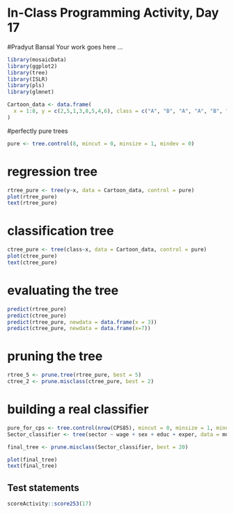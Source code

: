 # In-Class Programming Activity, Day 17
#Pradyut Bansal 
Your work goes here ...

```r
library(mosaicData)
library(ggplot2)
library(tree)
library(ISLR)
library(pls)
library(glmnet)
```

```r
Cartoon_data <- data.frame(
  x = 1:8, y = c(2,5,1,3,8,5,4,6), class = c("A", "B", "A", "A", "B", "B", "A", "B")
)
```


#perfectly pure trees
```r
pure <- tree.control(8, mincut = 0, minsize = 1, mindev = 0)
```

# regression tree
```r
rtree_pure <- tree(y~x, data = Cartoon_data, control = pure)
plot(rtree_pure)
text(rtree_pure)
```

# classification tree
```r
ctree_pure <- tree(class~x, data = Cartoon_data, control = pure)
plot(ctree_pure)
text(ctree_pure)
```

# evaluating the tree
```r
predict(rtree_pure)
predict(ctree_pure)
predict(rtree_pure, newdata = data.frame(x = 3))
predict(ctree_pure, newdata = data.frame(x=7))

```

# pruning the tree

```r
rtree_5 <- prune.tree(rtree_pure, best = 5)
ctree_2 <- prune.misclass(ctree_pure, best = 2)
```

# building a real classifier
```r
pure_for_cps <- tree.control(nrow(CPS85), mincut = 0, minsize = 1, mindev = 0)
Sector_classifier <- tree(sector ~ wage + sex + educ + exper, data = mosaicData::CPS85, control = pure_for_cps)

final_tree <- prune.misclass(Sector_classifier, best = 20)
```

```r
plot(final_tree)
text(final_tree)
```


## Test statements

```r
scoreActivity::score253(17)
```